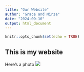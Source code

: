 ```yaml
---
title: "Our Website"
author: "Grace and Mirza"
date: "2024-09-10"
output: html_document
---
```


```r
knitr::opts_chunk$set(echo = TRUE)
```

## This is my website


Here's a photo
![]("https://upload.wikimedia.org/wikipedia/commons/thumb/b/bc/Juvenile_Ragdoll.jpg/440px-Juvenile_Ragdoll.jpg")
